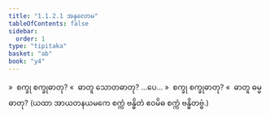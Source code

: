```yaml
---
title: "1.1.2.1 အနုလောမ"
tableOfContents: false
sidebar:
  order: 1
type: "tipitaka"
basket: "ab"
book: "y4"
---
```



<DynamicBreadcrumb />

<Division number="4" book="y4" e="ch" v="33" p="196">

<Paragraph number="27" book="y4">
»  စက္ခု စက္ခုဓာတု?
</Paragraph>

<Paragraph number="28" book="y4">
«  ဓာတူ သောတဓာတု? …ပေ…
</Paragraph>

<Paragraph number="29" book="y4">
»  စက္ခု စက္ခုဓာတု?
</Paragraph>

<Paragraph number="30" book="y4">
«  ဓာတူ ဓမ္မဓာတု?
</Paragraph>

<Paragraph number="31" book="y4">
(ယထာ အာယတနယမကေ စက္ကံ ဗန္ဓိတံ ဧဝမိဓ စက္ကံ ဗန္ဓိတဗ္ဗံ.)
</Paragraph>
</Division>